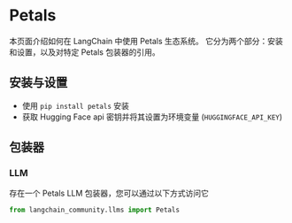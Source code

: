 # Petals

本页面介绍如何在 LangChain 中使用 Petals 生态系统。
它分为两个部分：安装和设置，以及对特定 Petals 包装器的引用。

## 安装与设置
- 使用 `pip install petals` 安装
- 获取 Hugging Face api 密钥并将其设置为环境变量 (`HUGGINGFACE_API_KEY`)

## 包装器

### LLM

存在一个 Petals LLM 包装器，您可以通过以下方式访问它 
```python
from langchain_community.llms import Petals
```